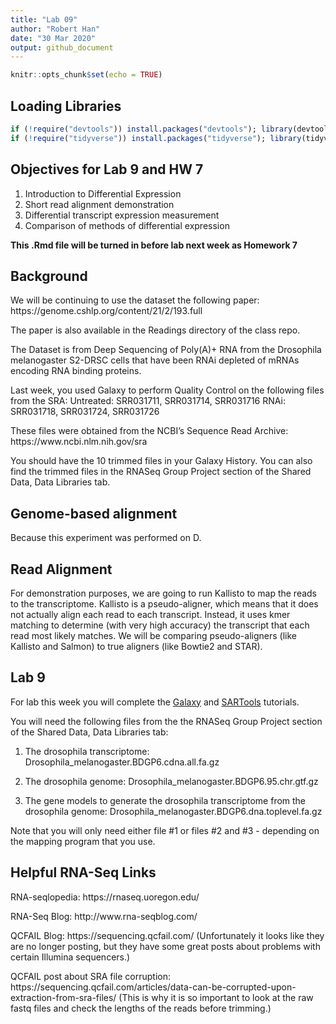 ```yaml
---
title: "Lab 09"
author: "Robert Han"
date: "30 Mar 2020"
output: github_document
---
```


```r
knitr::opts_chunk$set(echo = TRUE)
```

## Loading Libraries

```r
if (!require("devtools")) install.packages("devtools"); library(devtools)
if (!require("tidyverse")) install.packages("tidyverse"); library(tidyverse) # Load tidyverse last
```

## Objectives for Lab 9 and HW 7

1. Introduction to Differential Expression
2. Short read alignment demonstration
3. Differential transcript expression measurement
4. Comparison of methods of differential expression

**This .Rmd file will be turned in before lab next week as Homework 7**

## Background

We will be continuing to use the dataset the following paper: 
https://genome.cshlp.org/content/21/2/193.full

The paper is also available in the Readings directory of the class repo.

The Dataset is from Deep Sequencing of Poly(A)+ RNA from the Drosophila melanogaster S2-DRSC cells that have been RNAi depleted of mRNAs encoding RNA binding proteins. 

Last week, you used Galaxy to perform Quality Control on the following files from the SRA: 
Untreated: SRR031711, SRR031714, SRR031716
RNAi: SRR031718, SRR031724, SRR031726

These files were obtained from the NCBI's Sequence Read Archive: https://www.ncbi.nlm.nih.gov/sra

You should have the 10 trimmed files in your Galaxy History. 
You can also find the trimmed files in the RNASeq Group Project section of the Shared Data, Data Libraries tab.

## Genome-based alignment

Because this experiment was performed on D.

## Read Alignment

For demonstration purposes, we are going to run Kallisto to map the reads to the transcriptome. 
Kallisto is a pseudo-aligner, which means that it does not actually align each read to each transcript.
Instead, it uses kmer matching to determine (with very high accuracy) the transcript that each read most likely matches. 
We will be comparing pseudo-aligners (like Kallisto and Salmon) to true aligners (like Bowtie2 and STAR).

## Lab 9

For lab this week you will complete the [Galaxy](1-Galaxy.md) and [SARTools](2-SARTools.md) tutorials. 

You will need the following files from the the RNASeq Group Project section of the Shared Data, Data Libraries tab:

1. The drosophila transcriptome:
Drosophila_melanogaster.BDGP6.cdna.all.fa.gz

2. The drosophila genome:
Drosophila_melanogaster.BDGP6.95.chr.gtf.gz

3. The gene models to generate the drosophila transcriptome from the drosophila genome:
Drosophila_melanogaster.BDGP6.dna.toplevel.fa.gz

Note that you will only need either file #1 or files #2 and #3 - depending on the mapping program that you use.

## Helpful RNA-Seq Links

RNA-seqlopedia: https://rnaseq.uoregon.edu/

RNA-Seq Blog: http://www.rna-seqblog.com/

QCFAIL Blog: https://sequencing.qcfail.com/
(Unfortunately it looks like they are no longer posting, but they have some great posts about problems with certain Illumina sequencers.)

QCFAIL post about SRA file corruption: https://sequencing.qcfail.com/articles/data-can-be-corrupted-upon-extraction-from-sra-files/ 
(This is why it is so important to look at the raw fastq files and check the lengths of the reads before trimming.)
